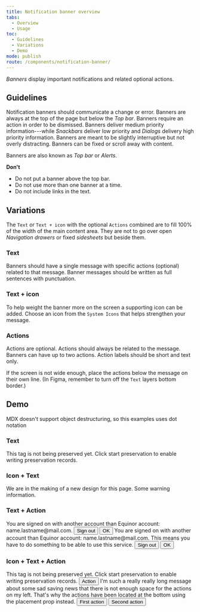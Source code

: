 ```yaml
---
title: Notification banner overview
tabs:
  - Overview
  - Usage
toc:
  - Guidelines
  - Variations
  - Demo
mode: publish
route: /components/notification-banner/
---
```



_Banners_ display important notifications and related optional actions.

<!--One to two sentences as an introduction to the component-->

## Guidelines

<!--List how to use it, sizes, widths, grid interactions, color allowances -->

Notification banners should communicate a change or error. Banners are always at the top of the page but below the _Top bar_. Banners require an action in order to be dismissed. Banners deliver medium priority information---while _Snackbars_ deliver low priority and _Dialogs_ delivery high priority information. Banners are meant to be slightly interruptive but not overly distracting. Banners can be fixed or scroll away with content.

Banners are also known as _Top bar_ or _Alerts_.

**Don't**

<!--Bullet point list if needed -->

- Do not put a banner above the top bar.
- Do not use more than one banner at a time.
- Do not include links in the text.

## Variations

<!--One ### heading per frame in Figma, explaining each component in that frame. One 'content' section per variation if needed -->

The `Text` or `Text + icon` with the optional `Actions` combined are to fill 100% of the width of the main content area. They are not to go over open _Navigation drawers_ or fixed _sidesheets_ but beside them.

<FigmaImage
  url="https://www.figma.com/file/0bGXR2sCwMVSDNyyzu5BXrO5/Desktop-UI?node-id=2628%3A13227"
  alt="Figma design sketches of notification banner"
/>

### Text

Banners should have a single message with specific actions (optional) related to that message. Banner messages should be written as full sentences with punctuation.

### Text + icon

To help weight the banner more on the screen a supporting icon can be added. Choose an icon from the `System Icons` that helps strengthen your message.

### Actions

Actions are optional. Actions should always be related to the message. Banners can have up to two actions. Action labels should be short and text only.

If the screen is not wide enough, place the actions below the message on their own line. (In Figma, remember to turn off the `Text` layers bottom border.)

## Demo

MDX doesn't support object destructuring, so this examples uses dot notation

### Text

<Playground>
  <Banner>
    This tag is not being preserved yet. Click start preservation to enable
    writing preservation records.
  </Banner>
</Playground>

### Icon + Text

<Playground>
  <Banner>
    <Banner.BannerIcon>
      <Icon name="thumbs_up" />
    </Banner.BannerIcon>
    <Banner.BannerMessage>
      We are in the making of a new design for this page.
    </Banner.BannerMessage>
  </Banner>
  <Banner>
    <Banner.BannerIcon variant="warning">
      <Icon name="thumbs_down" />
    </Banner.BannerIcon>
    <Banner.BannerMessage>Some warning information.</Banner.BannerMessage>
  </Banner>
</Playground>

### Text + Action

<Playground>
  <Banner>
    <Banner.BannerMessage>
      You are signed on with another account than Equinor account:
      name.lastname@mail.com.
    </Banner.BannerMessage>
    <Banner.BannerActions style={{ display: 'flex' }}>
      <Button variant="ghost" style={{ marginRight: '1rem' }}>
        Sign out
      </Button>
      <Button variant="ghost">OK</Button>
    </Banner.BannerActions>
  </Banner>
  <Banner>
    <Banner.BannerMessage>
      You are signed on with another account than Equinor account:
      name.lastname@mail.com. This means you have to do something to be able to
      use this service.
    </Banner.BannerMessage>
    <Banner.BannerActions placement="bottom" style={{ display: 'flex' }}>
      <Button variant="ghost" style={{ marginRight: '1rem' }}>
        Sign out
      </Button>
      <Button variant="ghost">OK</Button>
    </Banner.BannerActions>
  </Banner>
</Playground>

### Icon + Text + Action

<Playground>
  <Banner>
    <Banner.BannerIcon variant="warning">
      <Icon name="mood_sad" />
    </Banner.BannerIcon>
    <Banner.BannerMessage>
      This tag is not being preserved yet. Click start preservation to enable
      writing preservation records.
    </Banner.BannerMessage>
    <Banner.BannerActions>
      <Button>Action</Button>
    </Banner.BannerActions>
  </Banner>
  <Banner>
    <Banner.BannerIcon>
      <Icon name="save" />
    </Banner.BannerIcon>
    <Banner.BannerMessage>
      I'm such a really really long message about some sad saving news that
      there is not enough space for the actions on my left. That's why the
      actions have been located at the bottom using the placement prop instead.
    </Banner.BannerMessage>
    <Banner.BannerActions placement="bottom" style={{ display: 'flex' }}>
      <Button style={{ marginRight: '1rem' }}>First action</Button>
      <Button color="secondary">Second action</Button>
    </Banner.BannerActions>
  </Banner>
</Playground>
